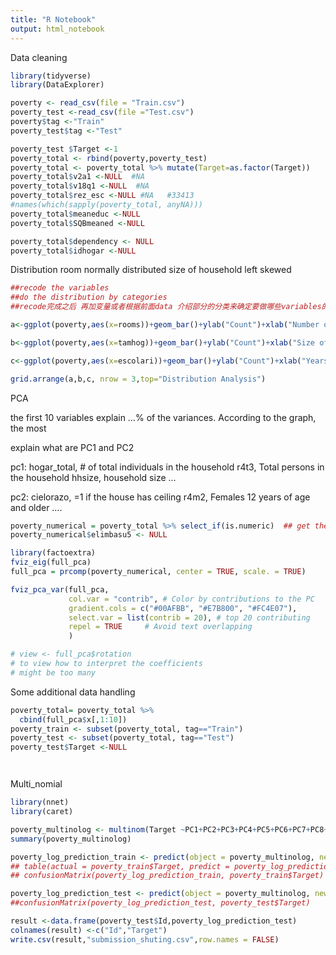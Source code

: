 ```yaml
---
title: "R Notebook"
output: html_notebook
---
```


Data cleaning 
```r
library(tidyverse)
library(DataExplorer)

poverty <- read_csv(file = "Train.csv")
poverty_test <-read_csv(file ="Test.csv")
poverty$tag <-"Train"
poverty_test$tag <-"Test"

poverty_test $Target <-1
poverty_total <- rbind(poverty,poverty_test)
poverty_total <- poverty_total %>% mutate(Target=as.factor(Target))
poverty_total$v2a1 <-NULL  #NA
poverty_total$v18q1 <-NULL  #NA
poverty_total$rez_esc <-NULL #NA   #33413
#names(which(sapply(poverty_total, anyNA)))
poverty_total$meaneduc <-NULL
poverty_total$SQBmeaned <-NULL

poverty_total$dependency <- NULL
poverty_total$idhogar <-NULL
```



Distribution 
room normally distributed 
size of household left skewed
```r
##recode the variables 
##do the distribution by categories 
##recode完成之后 再加变量或者根据前面data 介绍部分的分类来确定要做哪些variables的distribution

a<-ggplot(poverty,aes(x=rooms))+geom_bar()+ylab("Count")+xlab("Number of All Rooms in the House")

b<-ggplot(poverty,aes(x=tamhog))+geom_bar()+ylab("Count")+xlab("Size of the Household")

c<-ggplot(poverty,aes(x=escolari))+geom_bar()+ylab("Count")+xlab("Years of Schooling")

grid.arrange(a,b,c, nrow = 3,top="Distribution Analysis")

```

PCA

the first 10 variables explain ...% of the variances.
According to the graph, the most 

explain what are PC1 and PC2 

pc1:
hogar_total, # of total individuals in the household
r4t3, Total persons in the household
hhsize, household size
...

pc2: 
cielorazo, =1 if the house has ceiling
r4m2, Females 12 years of age and older
....

```r

poverty_numerical = poverty_total %>% select_if(is.numeric)  ## get the numerical columns 
poverty_numerical$elimbasu5 <- NULL

library(factoextra)
fviz_eig(full_pca)
full_pca = prcomp(poverty_numerical, center = TRUE, scale. = TRUE)

fviz_pca_var(full_pca,
             col.var = "contrib", # Color by contributions to the PC
             gradient.cols = c("#00AFBB", "#E7B800", "#FC4E07"),
             select.var = list(contrib = 20), # top 20 contributing
             repel = TRUE     # Avoid text overlapping
             )

# view <- full_pca$rotation
# to view how to interpret the coefficients 
# might be too many 

```


Some additional data handling 

```r


poverty_total= poverty_total %>% 
  cbind(full_pca$x[,1:10])
poverty_train <- subset(poverty_total, tag=="Train")
poverty_test <- subset(poverty_total, tag=="Test")
poverty_test$Target <-NULL




```


Multi_nomial

```r

library(nnet)
library(caret)

poverty_multinolog <- multinom(Target ~PC1+PC2+PC3+PC4+PC5+PC6+PC7+PC8+PC9+PC10, data=poverty_train)
summary(poverty_multinolog)

poverty_log_prediction_train <- predict(object = poverty_multinolog, newdata = poverty_train) 
## table(actual = poverty_train$Target, predict = poverty_log_prediction_train)
## confusionMatrix(poverty_log_prediction_train, poverty_train$Target)

poverty_log_prediction_test <- predict(object = poverty_multinolog, newdata = poverty_test)
##confusionMatrix(poverty_log_prediction_test, poverty_test$Target)

result <-data.frame(poverty_test$Id,poverty_log_prediction_test)
colnames(result) <-c("Id","Target")
write.csv(result,"submission_shuting.csv",row.names = FALSE)


```



